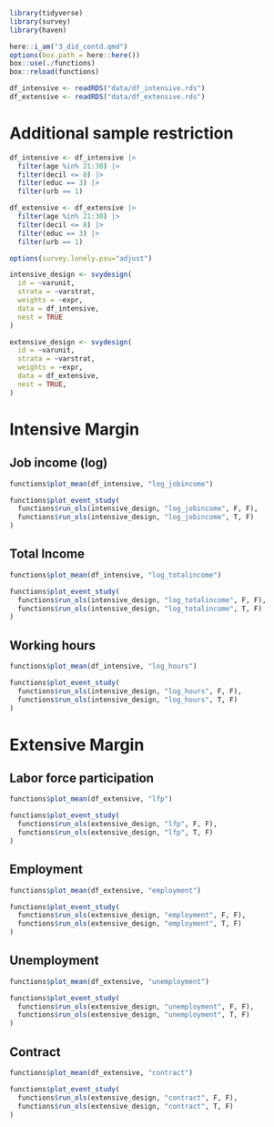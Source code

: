 ```r
library(tidyverse)
library(survey)
library(haven)

here::i_am("3_did_contd.qmd")
options(box.path = here::here())
box::use(./functions)
box::reload(functions)

df_intensive <- readRDS("data/df_intensive.rds")
df_extensive <- readRDS("data/df_extensive.rds")
```

# Additional sample restriction

```r
df_intensive <- df_intensive |> 
  filter(age %in% 21:30) |>
  filter(decil <= 8) |> 
  filter(educ == 3) |> 
  filter(urb == 1)

df_extensive <- df_extensive |> 
  filter(age %in% 21:30) |>
  filter(decil <= 8) |> 
  filter(educ == 3) |> 
  filter(urb == 1)
```

```r
options(survey.lonely.psu="adjust")

intensive_design <- svydesign(
  id = ~varunit, 
  strata = ~varstrat, 
  weights = ~expr, 
  data = df_intensive, 
  nest = TRUE
)

extensive_design <- svydesign(
  id = ~varunit, 
  strata = ~varstrat, 
  weights = ~expr, 
  data = df_extensive, 
  nest = TRUE,
)
```

# Intensive Margin

## Job income (log)

```r
functions$plot_mean(df_intensive, "log_jobincome")
```


```r
functions$plot_event_study(
  functions$run_ols(intensive_design, "log_jobincome", F, F), 
  functions$run_ols(intensive_design, "log_jobincome", T, F)
)
```

<!-- ```{r} -->
<!-- functions$plot_event_study_educ( -->
<!--   functions$run_ols(intensive_design, "log_jobincome", F, T) -->
<!-- ) -->

<!-- functions$plot_event_study_educ( -->
<!--   functions$run_ols(intensive_design, "log_jobincome", T, T) -->
<!-- ) -->
<!-- ``` -->



## Total Income

```r
functions$plot_mean(df_intensive, "log_totalincome")
```


```r
functions$plot_event_study(
  functions$run_ols(intensive_design, "log_totalincome", F, F), 
  functions$run_ols(intensive_design, "log_totalincome", T, F)
)
```

<!-- ```{r} -->
<!-- functions$plot_event_study_educ( -->
<!--   functions$run_ols(intensive_design, "log_totalincome", F, T) -->
<!-- ) -->

<!-- functions$plot_event_study_educ( -->
<!--   functions$run_ols(intensive_design, "log_totalincome", T, T) -->
<!-- ) -->
<!-- ``` -->



## Working hours

```r
functions$plot_mean(df_intensive, "log_hours")
```

```r
functions$plot_event_study(
  functions$run_ols(intensive_design, "log_hours", F, F),
  functions$run_ols(intensive_design, "log_hours", T, F)
)
```

<!-- ```{r} -->
<!-- functions$plot_event_study_educ( -->
<!--   functions$run_ols(intensive_design, "log_hours", F, T) -->
<!-- ) -->

<!-- functions$plot_event_study_educ( -->
<!--   functions$run_ols(intensive_design, "log_hours", T, T) -->
<!-- ) -->
<!-- ``` -->



# Extensive Margin

## Labor force participation

```r
functions$plot_mean(df_extensive, "lfp")
```

```r
functions$plot_event_study(
  functions$run_ols(extensive_design, "lfp", F, F),
  functions$run_ols(extensive_design, "lfp", T, F)
)
```

<!-- ```{r} -->
<!-- functions$plot_event_study_educ( -->
<!--   functions$run_ols(extensive_design, "lfp", F, T) -->
<!-- ) -->

<!-- functions$plot_event_study_educ( -->
<!--   functions$run_ols(extensive_design, "lfp", T, T) -->
<!-- ) -->
<!-- ``` -->



## Employment

```r
functions$plot_mean(df_extensive, "employment")
```

```r
functions$plot_event_study(
  functions$run_ols(extensive_design, "employment", F, F),
  functions$run_ols(extensive_design, "employment", T, F)
)
```

<!-- ```{r} -->
<!-- functions$plot_event_study_educ( -->
<!--   functions$run_ols(extensive_design, "employment", F, T) -->
<!-- ) -->

<!-- functions$plot_event_study_educ( -->
<!--   functions$run_ols(extensive_design, "employment", T, T) -->
<!-- ) -->
<!-- ``` -->



## Unemployment

```r
functions$plot_mean(df_extensive, "unemployment")
```

```r
functions$plot_event_study(
  functions$run_ols(extensive_design, "unemployment", F, F),
  functions$run_ols(extensive_design, "unemployment", T, F)
)
```

<!-- ```{r} -->
<!-- functions$plot_event_study_educ( -->
<!--   functions$run_ols(extensive_design, "unemployment", F, T) -->
<!-- ) -->

<!-- functions$plot_event_study_educ( -->
<!--   functions$run_ols(extensive_design, "unemployment", T, T) -->
<!-- ) -->
<!-- ``` -->



## Contract

```r
functions$plot_mean(df_extensive, "contract")
```


```r
functions$plot_event_study(
  functions$run_ols(extensive_design, "contract", F, F), 
  functions$run_ols(extensive_design, "contract", T, F)
)
```

<!-- ```{r} -->
<!-- functions$plot_event_study_educ( -->
<!--   functions$run_ols(extensive_design, "contract", F, T) -->
<!-- ) -->

<!-- functions$plot_event_study_educ( -->
<!--   functions$run_ols(extensive_design, "contract", T, T) -->
<!-- ) -->
<!-- ``` -->

